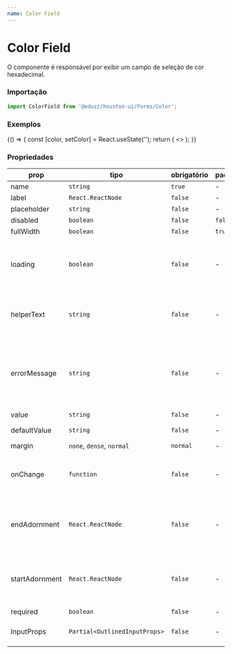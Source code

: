 ```yaml
---
name: Color Field
---
```




# Color Field

O componente é responsável por exibir um campo de seleção de cor hexadecimal.

### Importação

```js
import ColorField from '@eduzz/houston-ui/Forms/Color';
```

### Exemplos

<Playground>
  {() => {
    const [color, setColor] = React.useState('');
    return (
      <>
        <ColorField label='Cor' value={color} onChange={setColor} />
        <ColorField label='Cor' placeholder='Selecione uma cor' value={color} onChange={setColor} />
        <ColorField label='Cor padrão' defaultValue='#4a8b90' value={color} onChange={setColor} />
        <ColorField label='Campo desabilitado' value={color} onChange={setColor} disabled />
      </>
    );
  }}
</Playground>

### Propriedades

| prop           | tipo                          | obrigatório | padrão  | descrição                                                                           |
| -------------- | ----------------------------- | ----------- | ------- | ----------------------------------------------------------------------------------- |
| name           | `string`                      | `true`      | -       | -                                                                                   |
| label          | `React.ReactNode`             | `false`     | -       | -                                                                                   |
| placeholder    | `string`                      | `false`     | -       | -                                                                                   |
| disabled       | `boolean`                     | `false`     | `false` | -                                                                                   |
| fullWidth      | `boolean`                     | `false`     | `true`  | -                                                                                   |
| loading        | `boolean`                     | `false`     | -       | Exibe ícone de carregamento no componente de texto.                                 |
| helperText     | `string`                      | `false`     | -       | Exibe texto de ajuda abaixo do componente de texto.                                 |
| errorMessage   | `string`                      | `false`     | -       | Exibe uma mensagem de erro no componente de texto, assim como indica erro no campo. |
| value          | `string`                      | `false`     | -       | -                                                                                   |
| defaultValue   | `string`                      | `false`     | -       | Valor padrão do campo.                                                              |
| margin         | `none`, `dense`, `normal`     | `normal`    | -       | -                                                                                   |
| onChange       | `function`                    | `false`     | -       | Função disparada ao alterar o valor do campo de texto.                              |
| endAdornment   | `React.ReactNode`             | `false`     | -       | Ícone ou botão com ícone que será exibido no final do campo.                        |
| startAdornment | `React.ReactNode`             | `false`     | -       | Ícone ou botão com ícone que será exibido no início do campo.                       |
| required       | `boolean`                     | `false`     | -       | -                                                                                   |
| InputProps     | `Partial<OutlinedInputProps>` | `false`     | -       | Props aplicadas no input.                                                           |
